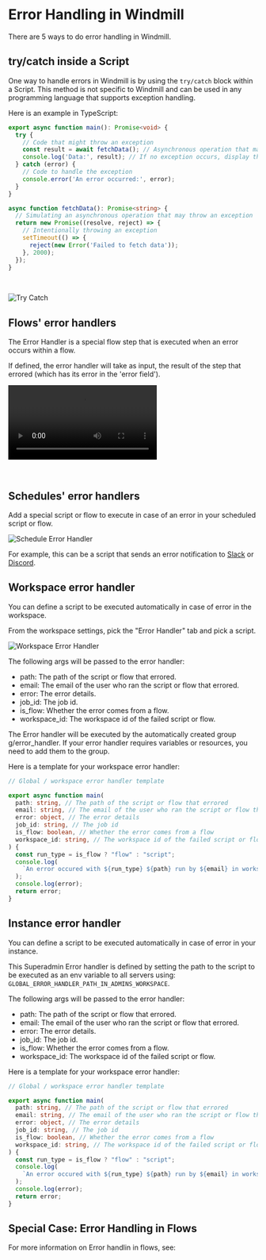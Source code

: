 
# Error Handling in Windmill

There are 5 ways to do error handling in Windmill.

## try/catch inside a Script

One way to handle errors in Windmill is by using the `try/catch` block within a Script. This method is not specific to Windmill and can be used in any programming language that supports exception handling.

Here is an example in TypeScript:

```ts
export async function main(): Promise<void> {
  try {
    // Code that might throw an exception
    const result = await fetchData(); // Asynchronous operation that may throw an exception
    console.log('Data:', result); // If no exception occurs, display the data
  } catch (error) {
    // Code to handle the exception
    console.error('An error occurred:', error);
  }
}

async function fetchData(): Promise<string> {
  // Simulating an asynchronous operation that may throw an exception
  return new Promise((resolve, reject) => {
    // Intentionally throwing an exception
    setTimeout(() => {
      reject(new Error('Failed to fetch data'));
    }, 2000);
  });
}
```

<br/>

![Try Catch](./try_catch.png)

## Flows' error handlers

The Error Handler is a special flow step that is executed when an error occurs within a flow.

If defined, the error handler will take as input, the result of the step that errored (which has its error in the 'error field').

<video
    className="border-2 rounded-xl object-cover w-full h-full dark:border-gray-800"
    controls
    src="/videos/error_handler.mp4"
/>

<br/>

<div class="grid grid-cols-2 gap-6 mb-4">
	<DocCard
		title="Error Handler"
		description="Configure a script to handle errors."
		href="/docs/flows/flow_error_handler"
	/>
</div>


## Schedules' error handlers

Add a special script or flow to execute in case of an error in your scheduled script or flow.

![Schedule Error Handler](../1_scheduling/14_schedule_error_handler.png)

For example, this can be a script that sends an error notification to [Slack](https://hub.windmill.dev/scripts/slack/1284/) or [Discord](https://hub.windmill.dev/scripts/discord/1292/).

<div class="grid grid-cols-2 gap-6 mb-4">
	<DocCard
    	title="Scheduling"
    	description="Scheduling allows you to define schedules for Scripts and Flows, automatically running them at set frequencies."
    	href="/docs/core_concepts/scheduling"
    />
</div>

## Workspace error handler

You can define a script to be executed automatically in case of error in the workspace.

From the workspace settings, pick the "Error Handler" tab and pick a script.

![Workspace Error Handler](./workspace_error_handler.png)

The following args will be passed to the error handler:
- path: The path of the script or flow that errored.
- email: The email of the user who ran the script or flow that errored.
- error: The error details.
- job_id: The job id.
- is_flow: Whether the error comes from a flow.
- workspace_id: The workspace id of the failed script or flow.

The Error handler will be executed by the automatically created group g/error_handler. If your error handler requires variables or resources, you need to add them to the group.

Here is a template for your workspace error handler:

```ts
// Global / workspace error handler template

export async function main(
  path: string, // The path of the script or flow that errored
  email: string, // The email of the user who ran the script or flow that errored
  error: object, // The error details
  job_id: string, // The job id
  is_flow: boolean, // Whether the error comes from a flow
  workspace_id: string, // The workspace id of the failed script or flow
) {
  const run_type = is_flow ? "flow" : "script";
  console.log(
    `An error occured with ${run_type} ${path} run by ${email} in workspace ${workspace_id}`,
  );
  console.log(error);
  return error;
}
```

## Instance error handler

You can define a script to be executed automatically in case of error in your instance.

This Superadmin Error handler is defined by setting the path to the script to be executed as an env variable to all servers using: `GLOBAL_ERROR_HANDLER_PATH_IN_ADMINS_WORKSPACE`.

The following args will be passed to the error handler:
- path: The path of the script or flow that errored.
- email: The email of the user who ran the script or flow that errored.
- error: The error details.
- job_id: The job id.
- is_flow: Whether the error comes from a flow.
- workspace_id: The workspace id of the failed script or flow.

Here is a template for your workspace error handler:

```ts
// Global / workspace error handler template

export async function main(
  path: string, // The path of the script or flow that errored
  email: string, // The email of the user who ran the script or flow that errored
  error: object, // The error details
  job_id: string, // The job id
  is_flow: boolean, // Whether the error comes from a flow
  workspace_id: string, // The workspace id of the failed script or flow
) {
  const run_type = is_flow ? "flow" : "script";
  console.log(
    `An error occured with ${run_type} ${path} run by ${email} in workspace ${workspace_id}`,
  );
  console.log(error);
  return error;
}
```

## Special Case: Error Handling in Flows

For more information on Error handlin in flows, see:

<div class="grid grid-cols-2 gap-6 mb-4">
	<DocCard
		title="Error Handling in Flows"
		description="There are three ways to handle errors in Windmill flows."
		href="/docs/flows/error_handling"
	/>
</div>